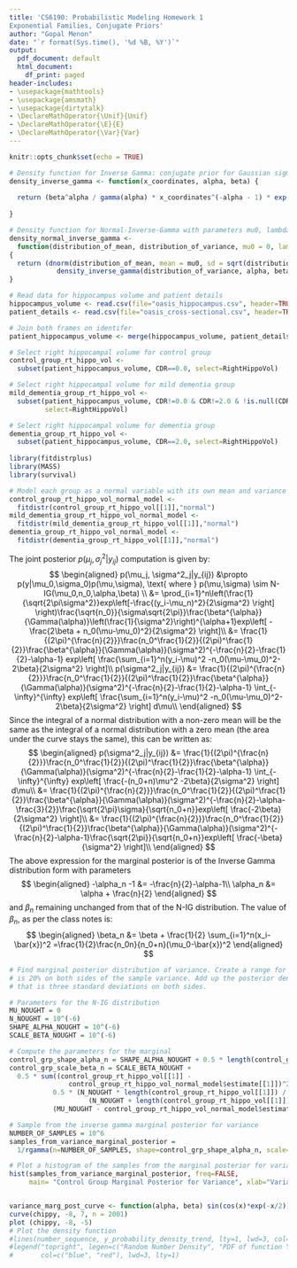 ```yaml
---
title: 'CS6190: Probabilistic Modeling Homework 1
Exponential Families, Conjugate Priors'
author: "Gopal Menon"
date: "`r format(Sys.time(), '%d %B, %Y')`"
output:
  pdf_document: default
  html_document:
    df_print: paged
header-includes:
- \usepackage{mathtools}
- \usepackage{amsmath}
- \usepackage{dirtytalk}
- \DeclareMathOperator{\Unif}{Unif}
- \DeclareMathOperator{\E}{E}
- \DeclareMathOperator{\Var}{Var}
---
```


```r
knitr::opts_chunk$set(echo = TRUE)
```

\hrule

\section*{Written Part}

\begin{enumerate}
\item \textbf{Expectation of sufficient statistics:} Consider a random variable $X$ from a continuous exponential family with natural parameter $\eta=\left ( \eta_1,\ldots, \eta_n \right)$. Recall this means the pdf is of the form:

$$
p(x) = h(x) \exp\left (\eta \cdot T(x) -A(\eta)\right)
$$

\begin{enumerate}

\item Show that $E\left[ T(x)|\eta\right] = \nabla A(\eta) = \left(\frac{\partial A}{\partial \eta_1}, \ldots,\frac{\partial A}{\partial \eta_d}  \right)$.

\textbf{Hint:} Start with the identity $\int p(x) dx = 1$, and take the derivative with respect to $\eta$.

$$ \begin{aligned} 
\int p(x) dx &= 1\\
\Rightarrow \int h(x) \exp\left (\eta \cdot T(x) -A(\eta)\right) dx &= 1\\
\nabla \left( \int h(x) \exp\left (\eta \cdot T(x) -A(\eta)\right) dx\right) &= 0\\
\int h(x) \exp\left (\eta \cdot T(x) -A(\eta)\right) . \left(T(x) - \nabla A(\eta) \right) dx &= 0\\
\int T(x) h(x) \exp\left (\eta \cdot T(x) -A(\eta)\right)dx &= \nabla A(\eta)\int h(x) \exp\left (\eta \cdot T(x) -A(\eta)\right)dx\\
\int T(x) p(x) dx &= \nabla A(\eta) \int p(x) dx\\
E\left[ T(x)\right] &= \nabla A(\eta)
\end{aligned}
$$

\item Verify this formula works for the Gaussian distribution with unknown mean, $\mu$, and known variance, $\sigma^2$.\\

\textbf{Hint:} Start by thinking about what the natural parameter $\eta$ and the function $A(\eta)$ are, then verify that the expectation of the Gaussian is the same as $\nabla A(\eta)$.

The pdf for a Gaussian distribution with unknown mean, $\mu$, and known variance, $\sigma^2$ is given by:

$$
\begin{aligned} 
p(x) &= \frac{1}{\sqrt{2\pi}\sigma} \exp \left [ -\frac{(x-\mu)^2}{2\sigma^2} \right ]\\
&= \frac{1}{\sqrt{2\pi}} \exp \left [ \ln \left(\frac{1}{\sigma}\right) \right ] \exp \left [ -\frac{(x-\mu)^2}{2\sigma^2} \right ]\\
&= \frac{1}{\sqrt{2\pi}} \exp \left [ -\ln \left(\sigma\right)  -\frac{(x-\mu)^2}{2\sigma^2} \right ]\\
&= \frac{1}{\sqrt{2\pi}} \exp \left [ -\ln \left(\sigma\right) - \frac{x^2}{2\sigma^2} + \frac{2x\mu}{2\sigma^2} -\frac{\mu^2}{2\sigma^2} \right ]\\
&= \frac{1}{\sqrt{2\pi}} \exp \left [ \frac{x\mu}{\sigma^2} - \frac{x^2}{2\sigma^2} - \left (\ln \left(\sigma\right) + \frac{\mu^2}{2\sigma^2} \right) \right]\\
&= \frac{1}{\sqrt{2\pi}} \exp \left [\begin{bmatrix} \frac{\mu}{\sigma^2} \\ \frac{-1}{2\sigma^2} \end{bmatrix} \cdot  \begin{bmatrix} x \\ x^2 \end{bmatrix} - \left (\ln \left(\sigma\right) + \frac{\mu^2}{2\sigma^2} \right) \right ]
\end{aligned}\\
$$

Based on the form of the exponential family pdf, we can see that:
$$
\begin{aligned} 
A(\eta) &= \ln \left(\sigma\right) + \frac{\mu^2}{2\sigma^2}, \\
\eta &= \begin{bmatrix} \frac{\mu}{\sigma^2} \\ \frac{-1}{2\sigma^2} \end{bmatrix}, \text{ and}\\
T(x) &= \begin{bmatrix} x \\ x^2 \end{bmatrix}\\
\end{aligned}\\
$$

Based on the equation for $E\left[T(x)\right]$ above:
$$
\begin{aligned} 
E\left[ T(x)\right] &= \nabla A(\eta)\\
\Rightarrow E \left[ \begin{bmatrix} x \\ x^2 \end{bmatrix}\right] &= \begin{bmatrix}\frac{\partial A}{\partial \eta_1} \\\frac{\partial A}{\partial \eta_2}  \end{bmatrix}, \text{ where }\eta_1 =  \frac{\mu}{\sigma^2}, \text{ and } \eta_2 = \frac{-1}{2\sigma^2}\\
\begin{bmatrix} E\left[x\right] \\ E\left[x^2\right] \end{bmatrix} &= \begin{bmatrix}\frac{\partial \left( \ln \left(\sigma\right) + \frac{\mu^2}{2\sigma^2}  \right)}{\partial \eta_1} \\\frac{\partial \left( \ln \left(\sigma\right) + \frac{\mu^2}{2\sigma^2}  \right)}{\partial \eta_2}  \end{bmatrix}\\
&= \begin{bmatrix}\frac{\partial \left( \ln \left(\sigma\right) + \frac{\sigma^2}{2}\frac{\mu^2}{\sigma^4}  \right)}{\partial \eta_1} \\\frac{\partial \left( \ln \left(\sqrt{\frac{-1}{2\eta_2}}  \right) - \mu^2\eta_2  \right)}{\partial \eta_2}  \end{bmatrix}\\
&= \begin{bmatrix}\frac{\partial \left( \ln \left(\sigma\right) + \frac{\sigma^2}{2}\eta_1^2  \right)}{\partial \eta_1} \\\frac{\partial \left( \ln \left(\frac{i}{\sqrt{2}\sqrt{\eta_2}}  \right) - \mu^2 \eta_2  \right)}{\partial \eta_2}  \end{bmatrix}\\
&= \begin{bmatrix}\frac{\sigma^2}{2}.2\eta_1 \\ \frac{\sqrt{2}\sqrt{\eta_2}}{i}.\frac{i}{\sqrt{2}}.\frac{-1}{2} \eta_2^{\frac{-3}{2}} -\mu^2  \end{bmatrix}\\
&= \begin{bmatrix}\frac{\sigma^2}{2}.2\frac{\mu}{\sigma^2} \\ \frac{-1}{2\eta_2} -\mu^2  \end{bmatrix}\\
&= \begin{bmatrix}\mu \\ \sigma^2 - \mu^2  \end{bmatrix}\\
\Rightarrow E\left[x\right] &= \mu, \text{ and}\\
 E\left[x^2 \right] &= \sigma^2 - \mu^2, \text{ which is not the case since } \sigma^2 = E\left[x^2 \right] - \mu^2
\end{aligned}
$$

\end{enumerate}

\item \textbf{Noninformative priors for the Poisson distribution:} Let $X \sim Pois(\lambda)$. Recall that the pmf of the Poisson is

$$
P(X=k;\lambda)=\frac{\lambda^k e^{-\lambda}}{k!}
$$

\begin{enumerate}

\item Rewrite the above pmf in exponential family form. What is the natural parameter? What is the sufficient statistic?

$$
\begin{aligned} 
P(X=k;\lambda)&=\frac{\lambda^k e^{-\lambda}}{k!}\\
&=\frac{1}{k!}\exp\left(\ln{\lambda^k e^{-\lambda}}\right)\\
&= \frac{1}{k!}\exp\left(k\ln\lambda -\lambda\right)\\
\eta &= \ln \lambda, \text{ natural parameter}\\
h(k) &= k, \text{ sufficient statistic}
\end{aligned}
$$

\item Give at least two different options for noninformative priors for $p(\lambda)$.

\begin{enumerate}

\item \textbf{Uniform Prior:} In this case the prior is

$$
\begin{aligned} 
p(\lambda) &= c, \text{ for } 0\leq x \leq \infty, \text{, where c is a constant}
\end{aligned}
$$



\item \textbf{Jeffrey's Prior:} In this case the prior is

$$
\begin{aligned} 
\mathcal{I}(\lambda) &= E\left[ \left(\frac{\partial}{\partial\lambda} \ln  p(x|\lambda)  \right )^2 \right]\\
&= -E\left[ \frac{\partial^2}{\partial\lambda^2} \ln  p(x|\lambda)  \right]\\
&= -E\left[ \frac{\partial^2}{\partial\lambda^2} \ln  \frac{\lambda^xe^{-\lambda}}{x!}   \right]\\
&= -E\left[ \frac{\partial^2}{\partial\lambda^2} \left ( x \ln \lambda - \lambda - \ln x! \right)   \right]\\
&= E\left[ \frac{\partial}{\partial\lambda}\left( \frac{x}{\lambda} - 1   \right ) \right]\\
&=-E\left[\frac{-x}{\lambda^2}\right]\\
&=E\left[\frac{x}{\lambda^2}\right]\\
&=\frac{1}{\lambda^2}E\left[x\right]\\
&= \frac{1}{\lambda^2} \sum_{i=1}^{\infty} x p(x)\\
&= \frac{1}{\lambda^2} \sum_{i=1}^{\infty} x \frac{\lambda^x e^{-\lambda}}{x!}\\
&= \frac{e^{-\lambda}}{\lambda} \sum_{i=1}^{\infty}\frac{\lambda^{x-1} }{(x-1)!}\\
&= \frac{e^{-\lambda}}{\lambda} \left( \frac{\lambda^0}{0!} + \frac{\lambda^1}{1!} + \frac{\lambda^2}{2!}+\ldots\right)\\
&= \frac{e^{-\lambda}}{\lambda} e^{\lambda}\\
&= \frac{1}{\lambda}\\
p(\lambda) &= \sqrt{\mathcal{I}(\lambda)}\\
&= \sqrt{\frac{1}{\lambda}}
\end{aligned}
$$
\end{enumerate}

\item What are the resulting posteriors for your two options? Are they proper (i.e., can they
be normalized)?
\begin{enumerate}

\item \textbf{Uniform Prior:} 
The posterior is
$$
\begin{aligned} 
p(\lambda|x) &\propto p(x|\lambda)p(\lambda)\\
&= \prod_{i=1}^n \frac{\lambda^{x_i}e^{-\lambda}}{x_i!}.c, \text{based on the assumtion of i.i.d. samples}\\
&\propto\prod_{i=1}^n \frac{\lambda^{x_i}e^{-\lambda}}{x_i!}
\end{aligned}
$$
Even though the prior cannot be normalized, since it will not add up to $1$, the posterior shown above, where the constant $c$ has been dropped, can be normalized. The reason is that the posterior is the product of distributions that can themselves be normalized.

\item \textbf{Jeffrey's Prior:} The posterior is
$$
\begin{aligned} 
p(\lambda|x) &\propto p(x|\lambda)p(\lambda)\\
&= \prod_{i=1}^n \frac{\lambda^{x_i}e^{-\lambda}}{x_i!}.\sqrt{\frac{1}{\lambda}}, \text{based on the assumtion of i.i.d. samples}\\
&=\prod_{i=1}^n \frac{\lambda^{x_i-\frac{1}{2}}e^{-\lambda}}{x_i!}
\end{aligned}
$$
This can be normalized since it is the product of the likelihood, which is a product of Poisson distributions, and so can be normalized, and the prior, which can also be normalized. 
\end{enumerate}

\end{enumerate}

\item \textbf{Non-conjugate priors:} Let $X_i$ be from a Gaussian with known variance $\sigma^2$ and mean $\mu$
with uniform prior, i.e.,

$$
\begin{aligned} 
\mu &\sim Unif(a,b)\\
X_i &\sim N(\mu,\sigma^2)
\end{aligned}
$$
What is the posterior pdf, $p(\mu|x_1,\ldots,x_n;\sigma^2,a,b)$?

\textbf{Hint:} There will be an integral that you won’t be able to analytically solve (just leave it in integral form).

$$
\begin{aligned} 
p(\mu|x_1,\ldots,x_n;\sigma^2,a,b) &= p(x_1,\ldots,x_n|\mu;\sigma^2)p(\mu;a,b)\\
&=\int_{-\infty}^{\infty}p(x|\mu;\sigma^2)p(\mu;a,b)dx\\
&= \int_a^bp(x|\mu;\sigma^2)\frac{1}{b-a}dx\\
&= \frac{1}{b-a}\frac{1}{\sqrt{2\pi}\sigma}\int_a^b \exp\left(-\frac{(x-\mu)^2}{2\sigma^2}\right )dx 
\end{aligned}
$$

\end{enumerate}

\section*{R Coding Part}

```r

# Density function for Inverse Gamma: conjugate prior for Gaussian sigma^2
density_inverse_gamma <- function(x_coordinates, alpha, beta) {
  
  return (beta^alpha / gamma(alpha) * x_coordinates^(-alpha - 1) * exp(-beta / x_coordinates))
  
}

# Density function for Normal-Inverse-Gamma with parameters mu0, lambda, alpha, beta
density_normal_inverse_gamma <- 
  function(distribution_of_mean, distribution_of_variance, mu0 = 0, lambda = 1, alpha = 8, beta = 16)
{
  return (dnorm(distribution_of_mean, mean = mu0, sd = sqrt(distribution_of_variance / lambda)) *
            density_inverse_gamma(distribution_of_variance, alpha, beta))
}

# Read data for hippocampus volume and patient details 
hippocampus_volume <- read.csv(file="oasis_hippocampus.csv", header=TRUE, sep=",")
patient_details <- read.csv(file="oasis_cross-sectional.csv", header=TRUE, sep=",")

# Join both frames on identifer
patient_hippocampus_volume <- merge(hippocampus_volume, patient_details, by="ID")

# Select right hippocampal volume for control group
control_group_rt_hippo_vol <- 
  subset(patient_hippocampus_volume, CDR==0.0, select=RightHippoVol)

# Select right hippocampal volume for mild dementia group
mild_dementia_group_rt_hippo_vol <- 
  subset(patient_hippocampus_volume, CDR!=0.0 & CDR!=2.0 & !is.null(CDR), 
         select=RightHippoVol)

# Select right hippocampal volume for dementia group
dementia_group_rt_hippo_vol <- 
  subset(patient_hippocampus_volume, CDR==2.0, select=RightHippoVol)
  
library(fitdistrplus)
library(MASS)
library(survival)

# Model each group as a normal variable with its own mean and variance  
control_group_rt_hippo_vol_normal_model <- 
  fitdistr(control_group_rt_hippo_vol[[1]],"normal")
mild_dementia_group_rt_hippo_vol_normal_model <- 
  fitdistr(mild_dementia_group_rt_hippo_vol[[1]],"normal")
dementia_group_rt_hippo_vol_normal_model <- 
  fitdistr(dementia_group_rt_hippo_vol[[1]],"normal")
```

The joint posterior $p(\mu_j, \sigma^2_j|y_{ij})$ computation is given by:
$$
\begin{aligned} 
p(\mu_j, \sigma^2_j|y_{ij}) &\propto p(y|\mu_0,\sigma_0)p(\mu,\sigma), \text{ where } p(\mu,\sigma) \sim N-IG(\mu_0,n_0,\alpha,\beta) \\
&= \prod_{i=1}^n\left(\frac{1}{\sqrt{2\pi\sigma^2}}exp\left[-\frac{(y_i-\mu_n)^2}{2\sigma^2} \right] \right)\frac{\sqrt{n_0}}{\sigma\sqrt{2\pi}}\frac{\beta^{\alpha}}{\Gamma(\alpha)}\left(\frac{1}{\sigma^2}\right)^{\alpha+1}exp\left[ -\frac{2\beta + n_0(\mu-\mu_0)^2}{2\sigma^2} \right]\\
&= \frac{1}{(2\pi)^{\frac{n}{2}}}\frac{n_0^\frac{1}{2}}{(2\pi)^\frac{1}{2}}\frac{\beta^{\alpha}}{\Gamma(\alpha)}(\sigma^2)^{-\frac{n}{2}-\frac{1}{2}-\alpha-1} exp\left[  \frac{\sum_{i=1}^n(y_i-\mu)^2 -n_0(\mu-\mu_0)^2-2\beta}{2\sigma^2} \right]\\
p(\sigma^2_j|y_{ij}) &= \frac{1}{(2\pi)^{\frac{n}{2}}}\frac{n_0^\frac{1}{2}}{(2\pi)^\frac{1}{2}}\frac{\beta^{\alpha}}{\Gamma(\alpha)}(\sigma^2)^{-\frac{n}{2}-\frac{1}{2}-\alpha-1} \int_{-\infty}^{\infty} exp\left[  \frac{\sum_{i=1}^n(y_i-\mu)^2 -n_0(\mu-\mu_0)^2-2\beta}{2\sigma^2} \right] d\mu\\
\end{aligned}
$$
Since the integral of a normal distribution with a non-zero mean will be the same as the integral of a normal distribution with a zero mean (the area under the curve stays the same), this can be written as:
$$
\begin{aligned} 
p(\sigma^2_j|y_{ij}) &= \frac{1}{(2\pi)^{\frac{n}{2}}}\frac{n_0^\frac{1}{2}}{(2\pi)^\frac{1}{2}}\frac{\beta^{\alpha}}{\Gamma(\alpha)}(\sigma^2)^{-\frac{n}{2}-\frac{1}{2}-\alpha-1} \int_{-\infty}^{\infty} exp\left[  \frac{-(n_0+n)\mu^2 -2\beta}{2\sigma^2} \right] d\mu\\
&= \frac{1}{(2\pi)^{\frac{n}{2}}}\frac{n_0^\frac{1}{2}}{(2\pi)^\frac{1}{2}}\frac{\beta^{\alpha}}{\Gamma(\alpha)}(\sigma^2)^{-\frac{n}{2}-\alpha-\frac{3}{2}}\frac{\sqrt{2\pi}\sigma}{\sqrt{n_0+n}}exp\left[ \frac{-2\beta}{2\sigma^2} \right]\\
&= \frac{1}{(2\pi)^{\frac{n}{2}}}\frac{n_0^\frac{1}{2}}{(2\pi)^\frac{1}{2}}\frac{\beta^{\alpha}}{\Gamma(\alpha)}(\sigma^2)^{-\frac{n}{2}-\alpha-1}\frac{\sqrt{2\pi}}{\sqrt{n_0+n}}exp\left[ \frac{-\beta}{\sigma^2} \right]\\
\end{aligned}
$$
The above expression for the marginal posterior is of the Inverse Gamma distribution form with parameters
$$
\begin{aligned} 
-\alpha_n -1 &= -\frac{n}{2}-\alpha-1\\
\alpha_n &= \alpha + \frac{n}{2}
\end{aligned} 
$$
and $\beta_n$ remaining unchanged from that of the N-IG distribution. The value of $\beta_n$, as per the class notes is:
$$
\begin{aligned} 
\beta_n &= \beta + \frac{1}{2} \sum_{i=1}^n(x_i-\bar{x})^2 =\frac{1}{2}\frac{n_0n}{n_0+n}(\mu_0-\bar{x})^2
\end{aligned} 
$$
```r
# Find marginal posterior distribution of variance. Create a range for the variance that
# is 20% on both sides of the sample variance. Add up the posterior density for mean value
# that is three standard deviations on both sides.

# Parameters for the N-IG distribution
MU_NOUGHT = 0
N_NOUGHT = 10^(-6)
SHAPE_ALPHA_NOUGHT = 10^(-6)
SCALE_BETA_NOUGHT = 10^(-6)

# Compute the parameters for the marginal 
control_grp_shape_alpha_n = SHAPE_ALPHA_NOUGHT + 0.5 * length(control_group_rt_hippo_vol[[1]])
control_grp_scale_beta_n = SCALE_BETA_NOUGHT + 
  0.5 * sum((control_group_rt_hippo_vol[[1]] - 
               control_group_rt_hippo_vol_normal_model$estimate[[1]])^2) +
           0.5 * (N_NOUGHT * length(control_group_rt_hippo_vol[[1]]) /
                    (N_NOUGHT + length(control_group_rt_hippo_vol[[1]]))) * 
           (MU_NOUGHT - control_group_rt_hippo_vol_normal_model$estimate[[1]])^2

# Sample from the inverse gamma marginal posterior for variance
NUMBER_OF_SAMPLES = 10^6
samples_from_variance_marginal_posterior = 
  1/rgamma(n=NUMBER_OF_SAMPLES, shape=control_grp_shape_alpha_n, scale=control_grp_scale_beta_n)

# Plot a histogram of the samples from the marginal posterior for variance
hist(samples_from_variance_marginal_posterior, freq=FALSE, 
     main= "Control Group Marginal Posterior for Variance", xlab="Variance", ylab="Density", col="blue")


variance_marg_post_curve <- function(alpha, beta) sin(cos(x)*exp(-x/2))
curve(chippy, -8, 7, n = 2001)
plot (chippy, -8, -5)
# Plot the density function
#lines(number_sequence, y_probability_density_trend, lty=1, lwd=3, col="red")
#legend("topright", legen=c("Random Number Density", "PDF of function Y"), 
#       col=c("blue", "red"), lwd=3, lty=1)
```


